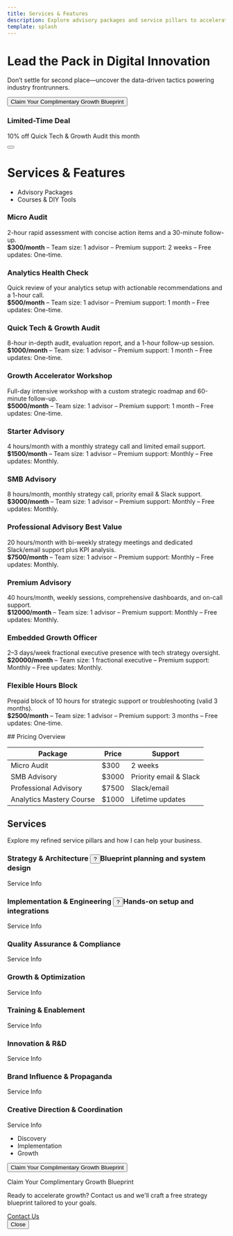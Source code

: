 ```yaml
---
title: Services & Features
description: Explore advisory packages and service pillars to accelerate your growth.
template: splash
---
```

<div class="carbon-container">
<div class="carbon-hero">
  <h1>Lead the Pack in Digital Innovation</h1>
  <p>Don’t settle for second place—uncover the data-driven tactics powering industry frontrunners.</p>
  <button data-modal-target="#blueprint-modal" class="bx--btn bx--btn--primary">Claim Your Complimentary Growth Blueprint</button>
</div>
<div class="bx--toast-notification" role="alert">
  <div class="bx--toast-notification__details">
    <h3 class="bx--toast-notification__title">Limited-Time Deal</h3>
    <p class="bx--toast-notification__subtitle">10% off Quick Tech & Growth Audit this month</p>
  </div>
  <button class="bx--toast-notification__close-button" type="button" aria-label="close"></button>
</div>


# Services & Features

<div data-tabs class="bx--tabs">
  <ul class="bx--tabs__nav" role="tablist">
    <li class="bx--tabs__nav-item bx--tabs__nav-item--selected" data-target="#advisory" role="tab">Advisory Packages</li>
    <li class="bx--tabs__nav-item" data-target="#courses" role="tab">Courses & DIY Tools</li>
  </ul>
  <div id="advisory" class="bx--tab-content" role="tabpanel">
<div class="bx--grid bx--grid--condensed">
  <div class="bx--row">
    <div class="bx--col-sm-12 bx--col-md-6 bx--col-lg-4">
      <div class="bx--tile">
        <h3>Micro Audit</h3>
        <p>2-hour rapid assessment with concise action items and a 30-minute follow-up.<br />
        <strong>$300/month</strong> – Team size: 1 advisor – Premium support: 2 weeks – Free updates: One-time.</p>
      </div>
    </div>
    <div class="bx--col-sm-12 bx--col-md-6 bx--col-lg-4">
      <div class="bx--tile">
        <h3>Analytics Health Check</h3>
        <p>Quick review of your analytics setup with actionable recommendations and a 1-hour call.<br />
        <strong>$500/month</strong> – Team size: 1 advisor – Premium support: 1 month – Free updates: One-time.</p>
      </div>
    </div>
    <div class="bx--col-sm-12 bx--col-md-6 bx--col-lg-4">
      <div class="bx--tile">
        <h3>Quick Tech &amp; Growth Audit</h3>
        <p>8-hour in-depth audit, evaluation report, and a 1-hour follow-up session.<br />
        <strong>$1000/month</strong> – Team size: 1 advisor – Premium support: 1 month – Free updates: One-time.</p>
      </div>
    </div>
    <div class="bx--col-sm-12 bx--col-md-6 bx--col-lg-4">
      <div class="bx--tile">
        <h3>Growth Accelerator Workshop</h3>
        <p>Full-day intensive workshop with a custom strategic roadmap and 60-minute follow-up.<br />
        <strong>$5000/month</strong> – Team size: 1 advisor – Premium support: 1 month – Free updates: One-time.</p>
      </div>
    </div>
    <div class="bx--col-sm-12 bx--col-md-6 bx--col-lg-4">
      <div class="bx--tile">
        <h3>Starter Advisory</h3>
        <p>4 hours/month with a monthly strategy call and limited email support.<br />
        <strong>$1500/month</strong> – Team size: 1 advisor – Premium support: Monthly – Free updates: Monthly.</p>
      </div>
    </div>
    <div class="bx--col-sm-12 bx--col-md-6 bx--col-lg-4">
      <div class="bx--tile">
        <h3>SMB Advisory</h3>
        <p>8 hours/month, monthly strategy call, priority email &amp; Slack support.<br />
        <strong>$3000/month</strong> – Team size: 1 advisor – Premium support: Monthly – Free updates: Monthly.</p>
      </div>
    </div>
    <div class="bx--col-sm-12 bx--col-md-6 bx--col-lg-4">
      <div class="bx--tile">
        <h3>Professional Advisory <span class="bx--tag bx--tag--green">Best Value</span></h3>
        <p>20 hours/month with bi-weekly strategy meetings and dedicated Slack/email support plus KPI analysis.<br />
        <strong>$7500/month</strong> – Team size: 1 advisor – Premium support: Monthly – Free updates: Monthly.</p>
      </div>
    </div>
    <div class="bx--col-sm-12 bx--col-md-6 bx--col-lg-4">
      <div class="bx--tile">
        <h3>Premium Advisory</h3>
        <p>40 hours/month, weekly sessions, comprehensive dashboards, and on-call support.<br />
        <strong>$12000/month</strong> – Team size: 1 advisor – Premium support: Monthly – Free updates: Monthly.</p>
      </div>
    </div>
    <div class="bx--col-sm-12 bx--col-md-6 bx--col-lg-4">
      <div class="bx--tile">
        <h3>Embedded Growth Officer</h3>
        <p>2–3 days/week fractional executive presence with tech strategy oversight.<br />
        <strong>$20000/month</strong> – Team size: 1 fractional executive – Premium support: Monthly – Free updates: Monthly.</p>
      </div>
    </div>
    <div class="bx--col-sm-12 bx--col-md-6 bx--col-lg-4">
      <div class="bx--tile">
        <h3>Flexible Hours Block</h3>
        <p>Prepaid block of 10 hours for strategic support or troubleshooting (valid 3 months).<br />
        <strong>$2500/month</strong> – Team size: 1 advisor – Premium support: 3 months – Free updates: One-time.</p>
      </div>
    </div>
  </div>
</div>
</div>
<div id="courses" class="bx--tab-content" role="tabpanel" hidden>
<div class="bx--grid bx--grid--condensed">
  <div class="bx--row">
    <div class="bx--col-sm-12 bx--col-md-6 bx--col-lg-4">
      <div class="bx--tile">
        <h3>DIY Growth Toolkit</h3>
        <p>Templates, guides, and quarterly educational webinars with lifetime access.<br />
        <strong>$500/month</strong> – Team size: Unlimited access – Premium support: Lifetime – Free updates: Quarterly.</p>
      </div>
    </div>
    <div class="bx--col-sm-12 bx--col-md-6 bx--col-lg-4">
      <div class="bx--tile">
        <h3>Analytics Mastery Course</h3>
        <p>Complete self-paced analytics training with lifetime updates and monthly live Q&amp;A sessions.<br />
        <strong>$1000/month</strong> – Team size: Unlimited access – Premium support: Lifetime – Free updates: Monthly.</p>
      </div>
    </div>
  </div>
</div>
</div>
</div>
## Pricing Overview

<table class="bx--data-table bx--data-table--compact">
  <thead>
    <tr><th>Package</th><th>Price</th><th>Support</th></tr>
  </thead>
  <tbody>
    <tr><td>Micro Audit</td><td>$300</td><td>2 weeks</td></tr>
    <tr><td>SMB Advisory</td><td>$3000</td><td>Priority email & Slack</td></tr>
    <tr><td>Professional Advisory</td><td>$7500</td><td>Slack/email</td></tr>
    <tr><td>Analytics Mastery Course</td><td>$1000</td><td>Lifetime updates</td></tr>
  </tbody>
</table>


## Services

Explore my refined service pillars and how I can help your business.

<div class="bx--grid bx--grid--condensed">
  <div class="bx--row">
    <div class="bx--col-sm-12 bx--col-md-6 bx--col-lg-4"><h3>Strategy &amp; Architecture <span data-toggletip class="bx--toggletip"><button class="bx--toggletip-label">?</button><span class="bx--toggletip-content">Blueprint planning and system design</span></span></h3><p>Service Info</p></div>
    <div class="bx--col-sm-12 bx--col-md-6 bx--col-lg-4"><h3>Implementation &amp; Engineering <span data-toggletip class="bx--toggletip"><button class="bx--toggletip-label">?</button><span class="bx--toggletip-content">Hands-on setup and integrations</span></span></h3><p>Service Info</p></div>
    <div class="bx--col-sm-12 bx--col-md-6 bx--col-lg-4"><h3>Quality Assurance &amp; Compliance</h3><p>Service Info</p></div>
    <div class="bx--col-sm-12 bx--col-md-6 bx--col-lg-4"><h3>Growth &amp; Optimization</h3><p>Service Info</p></div>
    <div class="bx--col-sm-12 bx--col-md-6 bx--col-lg-4"><h3>Training &amp; Enablement</h3><p>Service Info</p></div>
    <div class="bx--col-sm-12 bx--col-md-6 bx--col-lg-4"><h3>Innovation &amp; R&amp;D</h3><p>Service Info</p></div>
    <div class="bx--col-sm-12 bx--col-md-6 bx--col-lg-4"><h3>Brand Influence &amp; Propaganda</h3><p>Service Info</p></div>
    <div class="bx--col-sm-12 bx--col-md-6 bx--col-lg-4"><h3>Creative Direction &amp; Coordination</h3><p>Service Info</p></div>
  </div>
</div>
<ul class="bx--progress">
  <li class="bx--progress-step bx--progress-step--current">
    <span class="bx--progress-label">Discovery</span>
  </li>
  <li class="bx--progress-step">
    <span class="bx--progress-label">Implementation</span>
  </li>
  <li class="bx--progress-step">
    <span class="bx--progress-label">Growth</span>
  </li>
</ul>


<button data-modal-target="#blueprint-modal" class="bx--btn bx--btn--primary">Claim Your Complimentary Growth Blueprint</button>

</div>

<div data-modal id="blueprint-modal" class="bx--modal" tabindex="-1" role="dialog">
  <div class="bx--modal-container">
    <p class="bx--modal-header__heading bx--type-beta">Claim Your Complimentary Growth Blueprint</p>
    <div class="bx--modal-content">
      <p>Ready to accelerate growth? Contact us and we'll craft a free strategy blueprint tailored to your goals.</p>
      <a href="/community/contact/" class="bx--btn bx--btn--primary">Contact Us</a>
    </div>
    <div class="bx--modal-footer">
      <button class="bx--btn bx--btn--secondary" data-modal-close>Close</button>
    </div>
  </div>
</div>
